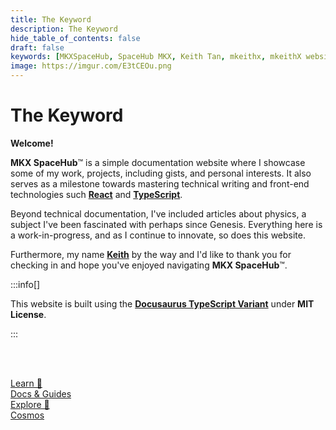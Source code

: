 ```yaml
---
title: The Keyword
description: The Keyword
hide_table_of_contents: false
draft: false
keywords: [MKXSpaceHub, SpaceHub MKX, Keith Tan, mkeithx, mkeithX website]
image: https://imgur.com/E3tCEOu.png
---
```



# The Keyword

**Welcome!**

**MKX SpaceHub**™ is a simple documentation website where I showcase some of my work, projects, including gists, and personal interests. It also serves as a milestone towards mastering technical writing and front-end technologies such [**React**](https://react.dev/) and [**TypeScript**](https://www.typescriptlang.org/).

<!-- is one of my documentation projects where I share and showcase some of my work, projects, including gists, and personal interests. It also serves as a milestone toward mastering front-end technologies such [**React**](https://react.dev/) and [**TypeScript**](https://www.typescriptlang.org/). -->


Beyond technical documentation, I've included articles about physics, a subject I've been fascinated with perhaps since Genesis. Everything here is a work-in-progress, and as I continue to innovate, so does this website.

Furthermore, my name [**Keith**](./me) by the way and I'd like to thank you for checking in and hope you've enjoyed navigating **MKX SpaceHub**™.


:::info[]

This website is built using the [**Docusaurus TypeScript Variant**](/docs/contweaks/docusaurus/quick-start) under **MIT License**.

:::



<br></br>

<nav class="pagination-nav">
  <div class="pagination-nav__item">
    <a class="pagination-nav__link" href="/docs">
      <div class="pagination-nav__sublabel">Learn 📒</div>
      <div class="pagination-nav__label">Docs & Guides</div>
    </a>
  </div>
  <div class="pagination-nav__item pagination-nav__item--next">
    <a class="pagination-nav__link" href="cosmos/overview">
      <div class="pagination-nav__sublabel">Explore 🚀</div>
      <div class="pagination-nav__label">Cosmos</div>
    </a>
  </div>
</nav>